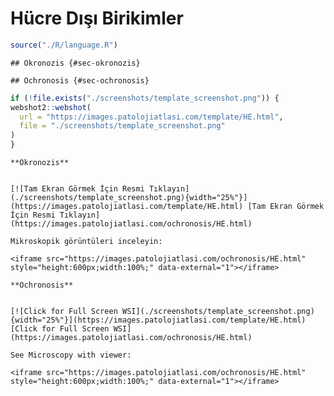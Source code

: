 # Hücre Dışı Birikimler {#sec-hucre-disi-birikimler}

```r
source("./R/language.R")
```

```asis
## Okronozis {#sec-okronozis} 
```

```asis
## Ochronosis {#sec-ochronosis} 
```

```r
if (!file.exists("./screenshots/template_screenshot.png")) {
webshot2::webshot(
  url = "https://images.patolojiatlasi.com/template/HE.html",
  file = "./screenshots/template_screenshot.png"
)
}
```

```asis

**Okronozis**


[![Tam Ekran Görmek İçin Resmi Tıklayın](./screenshots/template_screenshot.png){width="25%"}](https://images.patolojiatlasi.com/template/HE.html) [Tam Ekran Görmek İçin Resmi Tıklayın](https://images.patolojiatlasi.com/ochronosis/HE.html)

Mikroskopik görüntüleri inceleyin:

<iframe src="https://images.patolojiatlasi.com/ochronosis/HE.html" style="height:600px;width:100%;" data-external="1"></iframe>

```

```asis

**Ochronosis**


[![Click for Full Screen WSI](./screenshots/template_screenshot.png){width="25%"}](https://images.patolojiatlasi.com/template/HE.html) [Click for Full Screen WSI](https://images.patolojiatlasi.com/ochronosis/HE.html)

See Microscopy with viewer: 

<iframe src="https://images.patolojiatlasi.com/ochronosis/HE.html" style="height:600px;width:100%;" data-external="1"></iframe>

```

